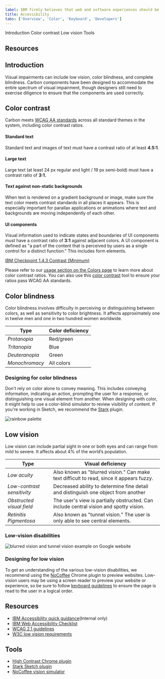 ```yaml
---
label: IBM firmly believes that web and software experiences should be accessible for everyone, regardless of abilities or impairments.
title: Accessibility
tabs: ['Overview', 'Color', 'Keyboard', 'Developers']
---
```



<AnchorLinks>
    <AnchorLink>Introduction</AnchorLink>
    <AnchorLink>Color contrast</AnchorLink>
    <AnchorLink>Low vision</AnchorLink>
    <AnchorLink>Tools</AnchorLink>
</AnchorLinks>

## Resources

<Row className="tile--group">
<Column offsetLg="4" colMd="4" colLg="4" noGutterSm>
<ClickableTile
    title="Carbon color contrast tool"
    href="https://marijohannessen.github.io/color-contrast-checker/"
    type="resource"
     >

</ClickableTile>
</Column>
</Row>



## Introduction

Visual impairments can include low vision, color blindness, and complete blindness. Carbon components have been designed to accommodate the entire spectrum of visual impairment, though designers still need to exercise diligence to ensure that the components are used correctly.

## Color contrast

Carbon meets [WCAG AA standards](https://www.w3.org/TR/UNDERSTANDING-WCAG20/visual-audio-contrast-contrast.html) across all standard themes in the system, including color contrast ratios.

#### Standard text

Standard text and images of text must have a contrast ratio of at least **4.5:1**.

#### Large text

Large text (at least 24 px regular and light / 19 px semi-bold) must have a contrast ratio of **3:1.**

#### Text against non-static backgrounds

When text is rendered on a gradient background or image, make sure the text color meets contrast standards in all places it appears. This is especially important for parallax applications or animations where text and backgrounds are moving independently of each other.

#### UI components

Visual information used to indicate states and boundaries of UI components must have a contrast ratio of **3:1** against adjacent colors. A UI component is defined as "a part of the content that is perceived by users as a single control for a distinct function." This includes form elements.

[IBM Checkpoint 1.4.3 Contrast (Minimum)](https://www.ibm.com/able/guidelines/ci162/contrast.html)

Please refer to our [usage section on the Colors page](/guidelines/color/usage) to learn more about color contrast ratios. You can also use this [color contrast](https://marijohannessen.github.io/color-contrast-checker/) tool to ensure your ratios pass WCAG AA standards.

<!-- To view best practices for using color in data visualization, view the [Data Vis color](/data-visualization/overview/colors) page. -->

## Color blindness

Color blindness involves difficulty in perceiving or distinguishing between colors, as well as sensitivity to color brightness. It affects approximately one in twelve men and one in two hundred women worldwide.

| Type           | Color deficiency |
| -------------- | ---------------- |
| _Protanopia_   | Red/green        |
| _Tritanopia_   | Blue             |
| _Deuteranopia_ | Green            |
| _Monochromacy_ | All colors       |

### Designing for color blindness

Don't rely on color alone to convey meaning. This includes conveying information, indicating an action, prompting the user for a response, or distinguishing one visual element from another. When designing with color, it might help to use a color-blind simulator to review visibility of content. If you're working in Sketch, we recommend the [Stark](http://www.getstark.co/) plugin.

<ImageComponent cols="12">

![rainbow palette](images/color-accessibility-1.png)

</ImageComponent>

## Low vision

Low vision can include partial sight in one or both eyes and can range from mild to severe. It affects about 4% of the world’s population.

| Type                       | Visual deficiency                                                                        |
| -------------------------- | ---------------------------------------------------------------------------------------- |
| _Low acuity_               | Also known as "blurred vision." Can make text difficult to read, since it appears fuzzy. |
| _Low-contrast sensitivity_ | Decreased ability to determine fine detail and distinguish one object from another       |
| _Obstructed visual field_  | The user's view is partially obstructed. Can include central vision and spotty vision.   |
| _Retinitis Pigmentosa_     | Also known as "tunnel vision." The user is only able to see central elements.            |

### Low-vision disabilities

<ImageComponent cols="12">

![blurred vision and tunnel vision example on Google website](images/color-accessibility-2.png)

</ImageComponent>

### Designing for low vision

To get an understanding of the various low-vision disabilities, we recommend using the [NoCoffee](https://chrome.google.com/webstore/detail/nocoffee/jjeeggmbnhckmgdhmgdckeigabjfbddl) Chrome plugin to preview websites. Low-vision users may be using a screen reader to preview your website or experience, so be sure to follow [keyboard guidelines](/guidelines/accessibility/keyboard) to ensure the page is read to the user in a logical order.

## Resources

- [IBM Accessibility quick guidance](https://w3.ibm.com/able/devtest/quick/)(Internal only)
- [IBM Web Accessibility Checklist](https://www.ibm.com/able/guidelines/ci162/accessibility_checklist.html)
- [WCAG 2.1 guidelines](https://www.w3.org/TR/WCAG21/)
- [W3C low vision requirements](https://www.w3.org/TR/low-vision-needs/)

## Tools

- [High Contrast Chrome plugin](https://chrome.google.com/webstore/detail/high-contrast/djcfdncoelnlbldjfhinnjlhdjlikmph/related?hl=en)
- [Stark Sketch plugin](http://www.getstark.co/)
- [NoCoffee vision simulator](https://chrome.google.com/webstore/detail/nocoffee/jjeeggmbnhckmgdhmgdckeigabjfbddl)
